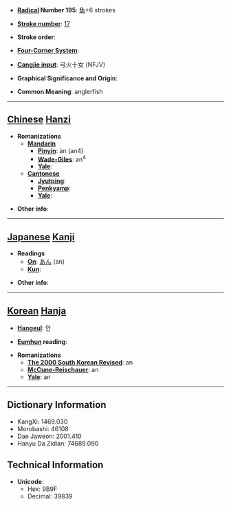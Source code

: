 * '''[[Wiktionary:Chinese radical index| Radical]] Number 195''': [[Wiktionary:Chinese radical index 魚|魚]]+6 strokes

* '''[[Wiktionary:Chinese total strokes index|Stroke number]]''': [[Wiktionary:Chinese total strokes index 17|17]]

* '''Stroke order''': 

* '''[[Wiktionary:Chinese four corner index|Four-Corner System]]''': 

* '''[[Wiktionary:Chinese Cangjie index|Cangjie input]]''': 弓火十女 (NFJV)

* '''Graphical Significance and Origin''': 

* '''Common Meaning''': anglerfish

----

== [[Chinese]] [[Hanzi]] ==

* '''Romanizations'''
** '''[[Mandarin]]'''
*** '''[[Pinyin]]''': àn (an4)
*** '''[[Wade-Giles]]''': an<sup>4</sup>
*** '''[[Yale]]''': 
** '''[[Cantonese]]'''
*** '''[[Jyutping]]''':
*** '''[[Penkyamp]]''': 
*** '''[[Yale]]''': 

* '''Other info''': 

----

== [[Japanese]] [[Kanji]] ==

* '''Readings'''
** '''[[On]]''': [[あん]] (an)
** '''[[Kun]]''': 

* '''Other info''':  

----

== [[Korean]] [[Hanja]] ==

* '''[[Hangeul]]''': 안

* '''[[Eumhun]] reading''': 

* '''Romanizations'''
** '''[[The 2000 South Korean Revised Romanization|The 2000 South Korean Revised]]''': an
** '''[[McCune-Reischauer]]''': an
** '''[[Yale]]''': an

----

== Dictionary Information ==

* KangXi: 1469.030
* Morobashi: 46108
* Dae Jaweon: 2001.410
* Hanyu Da Zidian: 74689.090

== Technical Information ==

* '''Unicode''':
** Hex: 9B9F
** Decimal: 39839